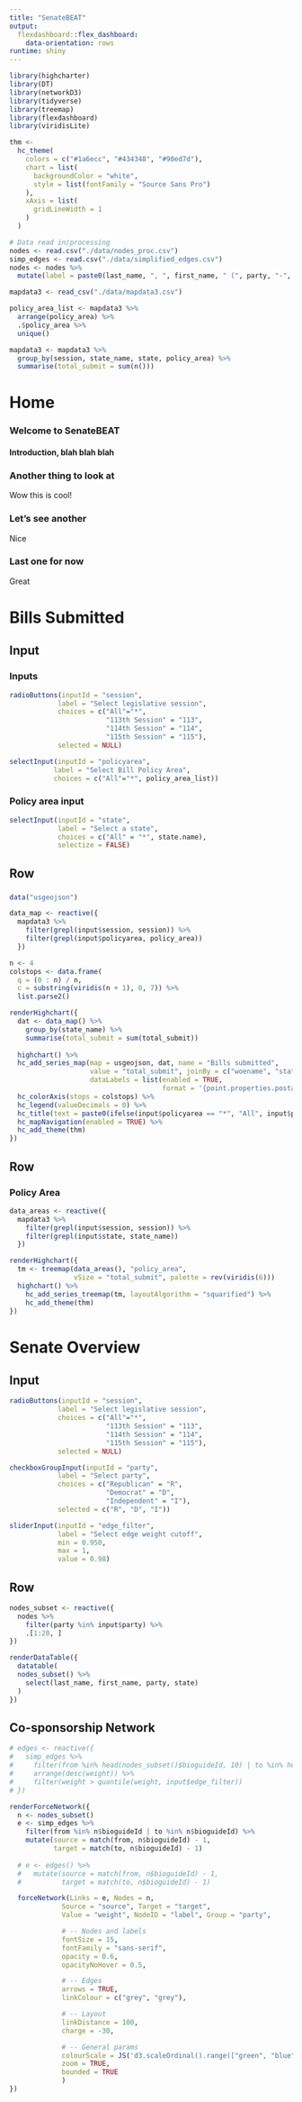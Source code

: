 ```yaml
---
title: "SenateBEAT"
output: 
  flexdashboard::flex_dashboard:
    data-orientation: rows
runtime: shiny
---
```


```r
library(highcharter)
library(DT)
library(networkD3)
library(tidyverse)
library(treemap)
library(flexdashboard)
library(viridisLite)

thm <- 
  hc_theme(
    colors = c("#1a6ecc", "#434348", "#90ed7d"),
    chart = list(
      backgroundColor = "white",
      style = list(fontFamily = "Source Sans Pro")
    ),
    xAxis = list(
      gridLineWidth = 1
    )
  )

# Data read in/processing
nodes <- read.csv("./data/nodes_proc.csv")
simp_edges <- read.csv("./data/simplified_edges.csv")
nodes <- nodes %>% 
  mutate(label = paste0(last_name, ", ", first_name, " (", party, "-", state, ")"))

mapdata3 <- read_csv("./data/mapdata3.csv")

policy_area_list <- mapdata3 %>% 
  arrange(policy_area) %>% 
  .$policy_area %>% 
  unique()

mapdata3 <- mapdata3 %>%
  group_by(session, state_name, state, policy_area) %>%
  summarise(total_submit = sum(n()))
```

Home
====================================
### Welcome to SenateBEAT

#### Introduction, blah blah blah 

### Another thing to look at

Wow this is cool!

### Let's see another

Nice

### Last one for now

Great


Bills Submitted {data-orientation=rows}
=====================================

Input {.sidebar}
-------------------------------------
### Inputs

```r
radioButtons(inputId = "session",
            label = "Select legislative session",
            choices = c("All"="*",
                        "113th Session" = "113",
                        "114th Session" = "114",
                        "115th Session" = "115"),
            selected = NULL)

selectInput(inputId = "policyarea",
           label = "Select Bill Policy Area",
           choices = c("All"="*", policy_area_list))
```

### Policy area input

```r
selectInput(inputId = "state", 
            label = "Select a state", 
            choices = c("All" = "*", state.name),
            selectize = FALSE)
```


Row {data-height=600}
-------------------------------------
###  

```r
data("usgeojson")

data_map <- reactive({
  mapdata3 %>%
    filter(grepl(input$session, session)) %>%
    filter(grepl(input$policyarea, policy_area)) 
  })

n <- 4
colstops <- data.frame(
  q = (0 : n) / n,
  c = substring(viridis(n + 1), 0, 7)) %>%
  list.parse2()

renderHighchart({
  dat <- data_map() %>%
    group_by(state_name) %>%
    summarise(total_submit = sum(total_submit))
  
  highchart() %>%
  hc_add_series_map(map = usgeojson, dat, name = "Bills submitted",
                    value = "total_submit", joinBy = c("woename", "state_name"),
                    dataLabels = list(enabled = TRUE,
                                      format = '{point.properties.postalcode}')) %>%
  hc_colorAxis(stops = colstops) %>%
  hc_legend(valueDecimals = 0) %>%
  hc_title(text = paste0(ifelse(input$policyarea == "*", "All", input$policyarea), " bills")) %>%
  hc_mapNavigation(enabled = TRUE) %>%
  hc_add_theme(thm)
})
```

Row {data-height=400}
-------------------------------------
### Policy Area

```r
data_areas <- reactive({
  mapdata3 %>%
    filter(grepl(input$session, session)) %>%
    filter(grepl(input$state, state_name))
  })

renderHighchart({
  tm <- treemap(data_areas(), "policy_area",
                vSize = "total_submit", palette = rev(viridis(6)))
  highchart() %>% 
    hc_add_series_treemap(tm, layoutAlgorithm = "squarified") %>% 
    hc_add_theme(thm)
})
```




Senate Overview {data-orientation=rows}
=====================================

Input {.sidebar}
-------------------------------------

```r
radioButtons(inputId = "session",
            label = "Select legislative session",
            choices = c("All"="*",
                        "113th Session" = "113",
                        "114th Session" = "114",
                        "115th Session" = "115"),
            selected = NULL)

checkboxGroupInput(inputId = "party",
            label = "Select party",
            choices = c("Republican" = "R",
                        "Democrat" = "D",
                        "Independent" = "I"),
            selected = c("R", "D", "I"))


```

```r
sliderInput(inputId = "edge_filter",
            label = "Select edge weight cutoff",
            min = 0.950,
            max = 1,
            value = 0.98)
```


Row {data-height=400}
-------------------------------------
```r
nodes_subset <- reactive({
  nodes %>%
    filter(party %in% input$party) %>%
    .[1:20, ]
})

renderDataTable({
  datatable(
  nodes_subset() %>%
    select(last_name, first_name, party, state)
  )
})
```

Co-sponsorship Network {data-height=500}
-------------------------------------
```r
# edges <- reactive({
#   simp_edges %>%
#     filter(from %in% head(nodes_subset()$bioguideId, 10) | to %in% head(nodes_subset()$bioguideId, 10)) %>%
#     arrange(desc(weight)) %>%
#     filter(weight > quantile(weight, input$edge_filter))
# })

renderForceNetwork({
  n <- nodes_subset()
  e <- simp_edges %>%
    filter(from %in% n$bioguideId | to %in% n$bioguideId) %>%
    mutate(source = match(from, n$bioguideId) - 1,
           target = match(to, n$bioguideId) - 1)
  
  # e <- edges() %>%
  #   mutate(source = match(from, n$bioguideId) - 1,
  #          target = match(to, n$bioguideId) - 1)

  forceNetwork(Links = e, Nodes = n,
             Source = "source", Target = "target",
             Value = "weight", NodeID = "label", Group = "party",

             # -- Nodes and labels
             fontSize = 15,
             fontFamily = "sans-serif",
             opacity = 0.6,
             opacityNoHover = 0.5,

             # -- Edges
             arrows = TRUE,
             linkColour = c("grey", "grey"),

             # -- Layout
             linkDistance = 100,
             charge = -30,

             # -- General params
             colourScale = JS('d3.scaleOrdinal().range(["green", "blue", "red"]).domain(function(d) { (d.party); });'),
             zoom = TRUE,
             bounded = TRUE
             )
})
```


